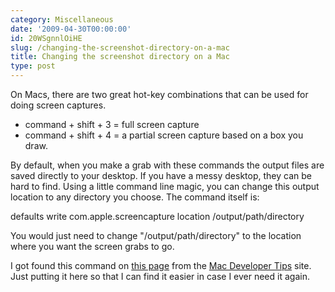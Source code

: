 ```yaml
---
category: Miscellaneous
date: '2009-04-30T00:00:00'
id: 20WSgnnlOiHE
slug: /changing-the-screenshot-directory-on-a-mac
title: Changing the screenshot directory on a Mac
type: post
---
```


On Macs, there are two great hot-key combinations that can be used
for doing screen captures.

-   command + shift + 3 = full screen capture
-   command + shift + 4 = a partial screen capture based on a box
    you draw.

By default, when you make a grab with these commands the output
files are saved directly to your desktop. If you have a messy
desktop, they can be hard to find. Using a little command line
magic, you can change this output location to any directory you
choose. The command itself is:

defaults write com.apple.screencapture location
/output/path/directory

You would just need to change "/output/path/directory" to the
location where you want the screen grabs to go.

I got found this command on
[this page](http://macdevelopertips.com/defaults/change-screenshot-path.html)
from the [Mac Developer Tips](http://macdevelopertips.com/) site.
Just putting it here so that I can find it easier in case I ever
need it again.